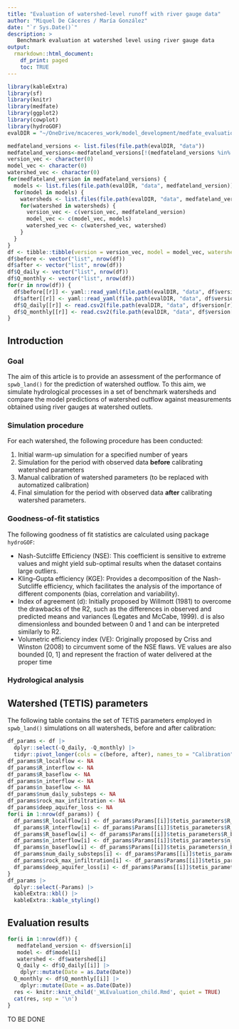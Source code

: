 ```yaml
---
title: "Evaluation of watershed-level runoff with river gauge data"
author: "Miquel De Cáceres / María González"
date: "`r Sys.Date()`"
description: >
   Benchmark evaluation at watershed level using river gauge data
output: 
  rmarkdown::html_document:
    df_print: paged
    toc: TRUE
---
```


```r
library(kableExtra)
library(sf)
library(knitr)
library(medfate)
library(ggplot2)
library(cowplot)
library(hydroGOF)
evalDIR = "~/OneDrive/mcaceres_work/model_development/medfate_evaluation/WatershedLevelEvaluation/"
```

```r
medfateland_versions <- list.files(file.path(evalDIR, "data"))
medfateland_versions<-medfateland_versions[!(medfateland_versions %in% "observed")]
version_vec <- character(0)
model_vec <- character(0)
watershed_vec <- character(0)
for(medfateland_version in medfateland_versions) {
  models <- list.files(file.path(evalDIR, "data", medfateland_version))
  for(model in models) {
    watersheds <- list.files(file.path(evalDIR, "data", medfateland_version, model))
    for(watershed in watersheds) {
      version_vec <- c(version_vec, medfateland_version)
      model_vec <- c(model_vec, models)
      watershed_vec <- c(watershed_vec, watershed)
    }
  }
}
df <- tibble::tibble(version = version_vec, model = model_vec, watershed = watershed_vec) 
df$before <- vector("list", nrow(df))
df$after <- vector("list", nrow(df))
df$Q_daily <- vector("list", nrow(df))
df$Q_monthly <- vector("list", nrow(df))
for(r in nrow(df)) {
  df$before[[r]] <- yaml::read_yaml(file.path(evalDIR, "data", df$version[r], df$model[r], df$watershed[r], "uncalibrated.yaml"))
  df$after[[r]] <- yaml::read_yaml(file.path(evalDIR, "data", df$version[r], df$model[r], df$watershed[r], "calibrated.yaml"))
  df$Q_daily[[r]] <- read.csv2(file.path(evalDIR, "data", df$version[r], df$model[r], df$watershed[r], "Q_daily.csv"))
  df$Q_monthly[[r]] <- read.csv2(file.path(evalDIR, "data", df$version[r], df$model[r], df$watershed[r], "Q_monthly.csv"))
}
```

## Introduction

### Goal

The aim of this article is to provide an assessment of the performance of `spwb_land()` for the prediction of watershed outflow. To this aim, we simulate hydrological processes in a set of benchmark watersheds and compare the model predictions of watershed outflow against measurements obtained using river gauges at watershed outlets. 

### Simulation procedure

For each watershed, the following procedure has been conducted:

  1. Initial warm-up simulation for a specified number of years
  2. Simulation for the period with observed data **before** calibrating watershed parameters
  3. Manual calibration of watershed parameters (to be replaced with automatized calibration)
  4. Final simulation for the period with observed data **after** calibrating watershed parameters.


### Goodness-of-fit statistics

The following goodness of fit statistics are calculated using package `hydroGOF`:

+ Nash-Sutcliffe Efficiency (NSE): This coefficient is sensitive to extreme values and might yield sub-optimal results when the dataset contains large outliers.
+ Kling–Gupta efficiency (KGE): Provides a decomposition of the Nash-Sutcliffe efficiency, which facilitates the analysis of the importance of different components (bias, correlation and variability).
+ Index of agreement (d): Initially proposed by Willmott (1981) to overcome the drawbacks of the R2, such as the differences in observed and predicted means and variances (Legates and McCabe, 1999). d is also dimensionless and bounded between 0 and 1 and can be interpreted similarly to R2.
+ Volumetric efficiency index (VE): Originally proposed by Criss and Winston (2008) to circumvent some of the NSE flaws. VE values are also bounded [0, 1] and represent the fraction of water delivered at the proper time

### Hydrological analysis


## Watershed (TETIS) parameters

The following table contains the set of TETIS parameters employed in `spwb_land()` simulations on all watersheds, before and after calibration:

```r
df_params <- df |> 
  dplyr::select(-Q_daily, -Q_monthly) |>
  tidyr::pivot_longer(cols = c(before, after), names_to = "Calibration", values_to ="Params")
df_params$R_localflow <- NA
df_params$R_interflow <- NA
df_params$R_baseflow <- NA
df_params$n_interflow <- NA
df_params$n_baseflow <- NA
df_params$num_daily_substeps <- NA
df_params$rock_max_infiltration <- NA
df_params$deep_aquifer_loss <- NA
for(i in 1:nrow(df_params)) {
  df_params$R_localflow[i] <- df_params$Params[[i]]$tetis_parameters$R_localflow
  df_params$R_interflow[i] <- df_params$Params[[i]]$tetis_parameters$R_interflow
  df_params$R_baseflow[i] <- df_params$Params[[i]]$tetis_parameters$R_baseflow
  df_params$n_interflow[i] <- df_params$Params[[i]]$tetis_parameters$n_interflow
  df_params$n_baseflow[i] <- df_params$Params[[i]]$tetis_parameters$n_baseflow
  df_params$num_daily_substeps[i] <- df_params$Params[[i]]$tetis_parameters$num_daily_substeps
  df_params$rock_max_infiltration[i] <- df_params$Params[[i]]$tetis_parameters$rock_max_infiltration
  df_params$deep_aquifer_loss[i] <- df_params$Params[[i]]$tetis_parameters$deep_aquifer_loss
}
df_params |>
  dplyr::select(-Params) |>
  kableExtra::kbl() |>
  kableExtra::kable_styling()
```


## Evaluation results

```r
for(i in 1:nrow(df)) {
   medfateland_version <- df$version[i] 
   model <- df$model[i]
   watershed <- df$watershed[i]
   Q_daily <- df$Q_daily[[i]] |>
    dplyr::mutate(Date = as.Date(Date))
  Q_monthly <- df$Q_monthly[[i]] |>
    dplyr::mutate(Date = as.Date(Date))
  res <- knitr::knit_child('_WLEvaluation_child.Rmd', quiet = TRUE)
  cat(res, sep = '\n')
}
```



TO BE DONE

